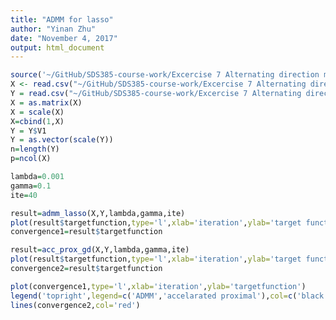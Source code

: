```yaml
---
title: "ADMM for lasso"
author: "Yinan Zhu"
date: "November 4, 2017"
output: html_document
---
```



```r
source('~/GitHub/SDS385-course-work/Excercise 7 Alternating direction method of multipliers/ADMM lasso/functions.R')
X <- read.csv("~/GitHub/SDS385-course-work/Excercise 7 Alternating direction method of multipliers/ADMM lasso/diabetesX.csv", header=TRUE)
Y = read.csv("~/GitHub/SDS385-course-work/Excercise 7 Alternating direction method of multipliers/ADMM lasso/diabetesY.csv", header=FALSE)
X = as.matrix(X)
X = scale(X)
X=cbind(1,X)
Y = Y$V1
Y = as.vector(scale(Y))
n=length(Y)
p=ncol(X)
```

```r
lambda=0.001
gamma=0.1
ite=40
```

```r
result=admm_lasso(X,Y,lambda,gamma,ite)
plot(result$targetfunction,type='l',xlab='iteration',ylab='target function')
convergence1=result$targetfunction
```
```r
result=acc_prox_gd(X,Y,lambda,gamma,ite)
plot(result$targetfunction,type='l',xlab='iteration',ylab='target function')
convergence2=result$targetfunction
```

```r
plot(convergence1,type='l',xlab='iteration',ylab='targetfunction')
legend('topright',legend=c('ADMM','accelarated proximal'),col=c('black','red'),lty=1)
lines(convergence2,col='red')
```

